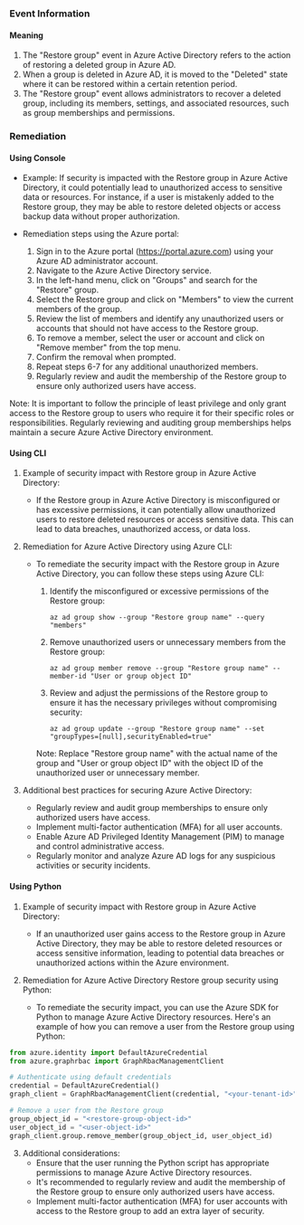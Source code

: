 
### Event Information

#### Meaning

1. The "Restore group" event in Azure Active Directory refers to the action of restoring a deleted group in Azure AD.
2. When a group is deleted in Azure AD, it is moved to the "Deleted" state where it can be restored within a certain retention period.
3. The "Restore group" event allows administrators to recover a deleted group, including its members, settings, and associated resources, such as group memberships and permissions.

### Remediation

#### Using Console

- Example: If security is impacted with the Restore group in Azure Active Directory, it could potentially lead to unauthorized access to sensitive data or resources. For instance, if a user is mistakenly added to the Restore group, they may be able to restore deleted objects or access backup data without proper authorization.

- Remediation steps using the Azure portal:
  1. Sign in to the Azure portal (https://portal.azure.com) using your Azure AD administrator account.
  2. Navigate to the Azure Active Directory service.
  3. In the left-hand menu, click on "Groups" and search for the "Restore" group.
  4. Select the Restore group and click on "Members" to view the current members of the group.
  5. Review the list of members and identify any unauthorized users or accounts that should not have access to the Restore group.
  6. To remove a member, select the user or account and click on "Remove member" from the top menu.
  7. Confirm the removal when prompted.
  8. Repeat steps 6-7 for any additional unauthorized members.
  9. Regularly review and audit the membership of the Restore group to ensure only authorized users have access.

Note: It is important to follow the principle of least privilege and only grant access to the Restore group to users who require it for their specific roles or responsibilities. Regularly reviewing and auditing group memberships helps maintain a secure Azure Active Directory environment.

#### Using CLI

1. Example of security impact with Restore group in Azure Active Directory:
   - If the Restore group in Azure Active Directory is misconfigured or has excessive permissions, it can potentially allow unauthorized users to restore deleted resources or access sensitive data. This can lead to data breaches, unauthorized access, or data loss.

2. Remediation for Azure Active Directory using Azure CLI:
   - To remediate the security impact with the Restore group in Azure Active Directory, you can follow these steps using Azure CLI:

     1. Identify the misconfigured or excessive permissions of the Restore group:
        ```
        az ad group show --group "Restore group name" --query "members"
        ```

     2. Remove unauthorized users or unnecessary members from the Restore group:
        ```
        az ad group member remove --group "Restore group name" --member-id "User or group object ID"
        ```

     3. Review and adjust the permissions of the Restore group to ensure it has the necessary privileges without compromising security:
        ```
        az ad group update --group "Restore group name" --set "groupTypes=[null],securityEnabled=true"
        ```

     Note: Replace "Restore group name" with the actual name of the group and "User or group object ID" with the object ID of the unauthorized user or unnecessary member.

3. Additional best practices for securing Azure Active Directory:
   - Regularly review and audit group memberships to ensure only authorized users have access.
   - Implement multi-factor authentication (MFA) for all user accounts.
   - Enable Azure AD Privileged Identity Management (PIM) to manage and control administrative access.
   - Regularly monitor and analyze Azure AD logs for any suspicious activities or security incidents.

#### Using Python

1. Example of security impact with Restore group in Azure Active Directory:
   - If an unauthorized user gains access to the Restore group in Azure Active Directory, they may be able to restore deleted resources or access sensitive information, leading to potential data breaches or unauthorized actions within the Azure environment.

2. Remediation for Azure Active Directory Restore group security using Python:
   - To remediate the security impact, you can use the Azure SDK for Python to manage Azure Active Directory resources. Here's an example of how you can remove a user from the Restore group using Python:

```python
from azure.identity import DefaultAzureCredential
from azure.graphrbac import GraphRbacManagementClient

# Authenticate using default credentials
credential = DefaultAzureCredential()
graph_client = GraphRbacManagementClient(credential, "<your-tenant-id>")

# Remove a user from the Restore group
group_object_id = "<restore-group-object-id>"
user_object_id = "<user-object-id>"
graph_client.group.remove_member(group_object_id, user_object_id)
```

3. Additional considerations:
   - Ensure that the user running the Python script has appropriate permissions to manage Azure Active Directory resources.
   - It's recommended to regularly review and audit the membership of the Restore group to ensure only authorized users have access.
   - Implement multi-factor authentication (MFA) for user accounts with access to the Restore group to add an extra layer of security.

